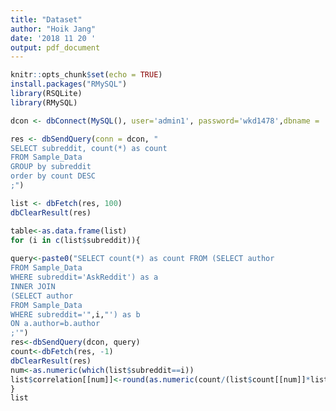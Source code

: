 ```yaml
---
title: "Dataset"
author: "Hoik Jang"
date: '2018 11 20 '
output: pdf_document
---
```


```r
knitr::opts_chunk$set(echo = TRUE)
install.packages("RMySQL")
library(RSQLite)
library(RMySQL)
```


```r
dcon <- dbConnect(MySQL(), user='admin1', password='wkd1478',dbname = 'reddit_db', host='10.98.75.10')

res <- dbSendQuery(conn = dcon, "
SELECT subreddit, count(*) as count
FROM Sample_Data
GROUP by subreddit
order by count DESC
;")

list <- dbFetch(res, 100)
dbClearResult(res)

table<-as.data.frame(list)
for (i in c(list$subreddit)){
  
query<-paste0("SELECT count(*) as count FROM (SELECT author
FROM Sample_Data
WHERE subreddit='AskReddit') as a
INNER JOIN
(SELECT author
FROM Sample_Data
WHERE subreddit='",i,"') as b
ON a.author=b.author
;'")
res<-dbSendQuery(dcon, query)
count<-dbFetch(res, -1)
dbClearResult(res)
num<-as.numeric(which(list$subreddit==i))
list$correlation[[num]]<-round(as.numeric(count/(list$count[[num]]*list$count[[1]]))*1000,digits=2)
}
list
```
